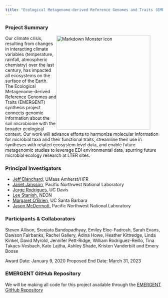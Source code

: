 ```yaml
---
title: "Ecological Metagenome-derived Reference Genomes and Traits (EMERGENT)"
---
```


### Project Summary
<figure>
<img src="images/soil_emergent3.png"
     alt="Markdown Monster icon"
     style="float:right;position: relative;width:300px;height:300px;" />
</figure>   
Our climate crisis, resulting from changes in interacting climate variables (temperature, rainfall, atmospheric chemistry) over the last century, has impacted all ecosystems on the surface of the Earth. The Ecological Metagenome-derived Reference Genomes and Traits (EMERGENT) synthesis project connects genomic information about the soil microbiome with the broader ecological context. Our work will advance efforts to harmonize molecular information for microbial taxa and their functional traits, streamline their use in syntheses with related ecosystem level data, and enable future metagenomic studies to leverage EDI environmental data, spurring future microbial ecology research at LTER sites.
<br>

### Principal Investigators

* [Jeff Blanchard](http://www.bio.umass.edu/micro/blanchard/), UMass Amherst/HFR
* [Janet Jansson](https://www.pnnl.gov/people/janet-jansson), Pacific Northwest National Laboratory
* [Jorge Rodrigues](http://lawr.ucdavis.edu/people/faculty/rodrigues-jorge), UC Davis
* [Lee Stanish](https://www.neonscience.org/observatory/staff/lee-stanish), NEON
* [Margaret O’Brien](https://msi.ucsb.edu/people/research-scientists/margaret-obrien), UC Santa Barbara
* [Jason McDermott](https://www.pnnl.gov/science/staff/staff_info.asp?staff_num=7039), Pacific Northwest National Laboratory
<br>

### Participants & Collaborators

Steven Allison, Sreejata Bandopadhyay, Emiley Eloe-Fadrosh, Sarah Evans, Dawson Fairbanks, Rachel Gallery, Adina Howe, Heather Kittredge, Linda Kinkel, David Myrold, Jennifer Pett-Ridge, William Rodriguez-Reillo, Tina Takacs-Vesbach, Kate Lajtha, Ashley Shade, Kristen Vanderbilt and Emery Boose
<br>

Award Date: January 9, 2020
Proposed End Date: March 31, 2023

### EMERGENT GitHub Repository

We will be making all code for this project available through the [EMERGENT GitHub Repository](https://github.com/lter/lterwg-emergent)